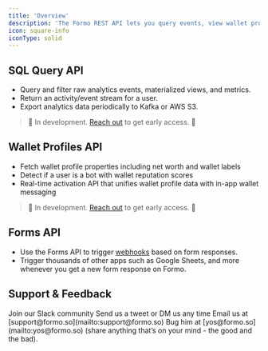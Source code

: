 ```yaml
---
title: 'Overview'
description: 'The Formo REST API lets you query events, view wallet profile data, and configure webhooks.'
icon: square-info
iconType: solid
---
```


## SQL Query API

- Query and filter raw analytics events, materialized views, and metrics.
- Return an activity/event stream for a user.
- Export analytics data periodically to Kafka or AWS S3.

> 🚧 In development. <a href="https://cal.com/formo/30min">Reach out</a> to get early access. 🚧

## Wallet Profiles API

- Fetch wallet profile properties including net worth and wallet labels
- Detect if a user is a bot with wallet reputation scores
- Real-time activation API that unifies wallet profile data with in-app wallet messaging

> 🚧 In development. <a href="https://cal.com/formo/30min">Reach out</a> to get early access. 🚧

## Forms API

- Use the Forms API to trigger [webhooks](/api-reference/webhooks) based on form responses. 
- Trigger thousands of other apps such as Google Sheets, and more whenever you get a new form response on Formo.

## Support & Feedback

<CardGroup cols={2}>
  <Card title="Slack" icon="slack" href="https://formo.so/slack">
    Join our Slack community
  </Card>
  <Card title="Twitter" icon="x" href="https://x.com/getformo">
    Send us a tweet or DM us any time
  </Card>
  <Card title="Email" icon="envelope" href="mailto:support@formo.so">
    Email us at [support@formo.so](mailto:support@formo.so)
  </Card>
  <Card title="Founder" icon="comments" href="mailto:yos@formo.so">
    Bug him at [yos@formo.so](mailto:yos@formo.so) (share anything that’s on your mind - the good and the bad).
  </Card>
</CardGroup>